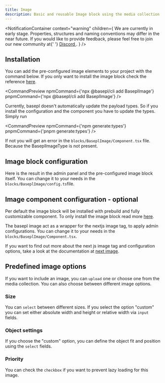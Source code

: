 ```yaml
---
title: Image
description: Basic and reusable Image block using the media collection.
---
```


<NotificationContainer
  context="warning"
  children={
    <span>
      We are currently in early stage. Properties, structures and naming
      conventions may differ in the near future. If you would like to provide
      feedback, please feel free to join our new community at{' '}
      <a href="https://discord.gg/b99KZMW2" target="_blank">
        Discord
      </a>
      .
    </span>
  }
/>

## Installation

You can add the pre-configured image elements to your project with the command below. If you only want to install the image block check the reference [here](/docs/getting-started).

<CommandPreview
  npmCommand={'npx @basepl/cli add BaseplImage'}
  pnpmCommand={'npx @basepl/cli add BaseplImage'}
/>

Currently, basepl doesn't automatically update the payload types. So if you install the configuration and the component you have to update the types.
Simply run

<CommandPreview
  npmCommand={'npm generate:types'}
  pnpmCommand={'pnpm generate:types'}
/>

If not you will get an error in the `blocks/BaseplImage/Component.tsx` file. Because the BaseplImageType is not present.

## Image block configuration

Here is the result in the admin panel and the pre-configured image block itself. You can change it to your needs in the `blocks/BaseplImage/config.ts`file.

<BlockPreview name="BaseplImage" imagePath="image-preview-dark.png" />

## Image component configuration - optional

Per default the image block will be installed with prebuild and fully customizable component. To only install the image block read more [here](/docs/getting-started).

The basepl image act as a wrapper for the nextjs image tag, to apply admin configurations. You can change it to your needs in the `blocks/BaseplImage/Component.tsx`.

<ComponentPreview sampleName="image-default" componentName="BaseplImage" />

If you want to find out more about the next js image tag and configuration
options, take a look at the documentation at [next
image](https://nextjs.org/docs/pages/api-reference/components/image).

## Predefined image options

If you want to include an image, you can `upload` one or choose one from the media collection. You can also choose between different image options.

### Size

You can `select` between different sizes. If you select the option "custom" you can set either absolute width and height or relative width via `input` fields.

<Badges label="Size" text="Fill,Custom" />
<Badges label="Absolute width" text="true,false" />
<Badges label="Width" text="absolute/relative value" />
<Badges label="Height" text="absolute value" />

### Object settings

If you choose the "custom" option, you can define the object fit and position using the `select` fields.

<Badges label="Object fit" text="Cover,Contain,Fill" />
<Badges label="Object position" text="Top,Bottom,Left,Right,Center" />

### Priority

You can check the `checkbox` if you want to prevent lazy loading for this image.

<Badges label="Priority" text="true,false" />
